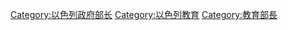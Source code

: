 {{Catnav|頁面分類|人物|各國人物|各國政治人物|以色列政治人物}}
{{Catnav|頁面分類|人物|各國人物|以色列人|以色列政治人物}}

[[Category:以色列政府部长|Category:以色列政府部长]]
[[Category:以色列教育|Category:以色列教育]]
[[Category:教育部長|Category:教育部長]]
